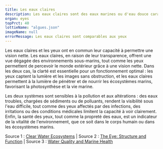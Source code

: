 ---
title: Les eaux claires
description: Les eaux claires sont des eaux marines ou d'eau douce caractérisées par leur transparence, résultant de l'absence de sédiments ou de particules en suspension. Elles permettent une vision nette des fonds sous-marins et favorisent un écosystème marin équilibré.
organ: eyes
topPrct: 40
lottieName: "algues.json"
imageName: null
errorMessage: Les eaux claires sont comparables aux yeux
---
Les eaux claires et les yeux ont en commun leur capacité à permettre une vision nette. Les eaux claires, en raison de leur transparence, offrent une vue dégagée des environnements sous-marins, tout comme les yeux permettent de percevoir le monde extérieur grâce à une vision nette. Dans les deux cas, la clarté est essentielle pour un fonctionnement optimal : les yeux captent la lumière et les images sans obstruction, et les eaux claires permettent à la lumière de pénétrer et de nourrir les écosystèmes marins, favorisant la photosynthèse et la vie marine.

Les deux systèmes sont sensibles à la pollution et aux altérations : des eaux troubles, chargées de sédiments ou de polluants, rendent la visibilité sous l'eau difficile, tout comme des yeux affectés par des infections, des irritations ou des conditions médicales limitent la capacité à voir clairement. Enfin, la santé des yeux, tout comme la propreté des eaux, est un indicateur de la vitalité de l'environnement, que ce soit dans le corps humain ou dans les écosystèmes marins.

Source 1 : [Clear Water Ecosystems](https://oceanservice.noaa.gov) | Source 2 : [The Eye: Structure and Function](https://www.aao.org) | Source 3 : [Water Quality and Marine Health](https://ocean.si.edu)
